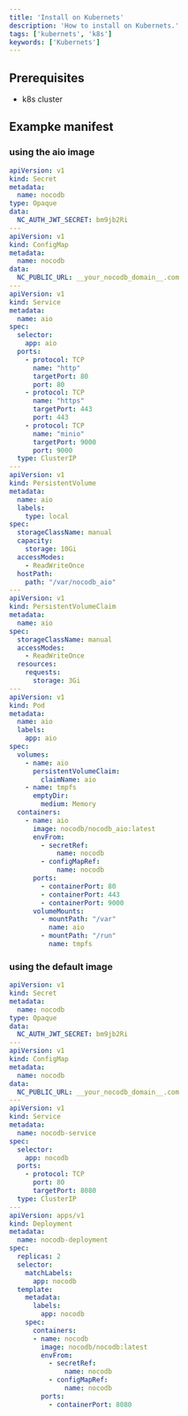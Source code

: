 ```yaml
---
title: 'Install on Kubernets'
description: 'How to install on Kubernets.'
tags: ['kubernets', 'k8s']
keywords: ['Kubernets']
---
```


## Prerequisites

- k8s cluster

## Exampke manifest

### using the aio image

```yaml
apiVersion: v1
kind: Secret
metadata:
  name: nocodb
type: Opaque
data:
  NC_AUTH_JWT_SECRET: bm9jb2Ri
---
apiVersion: v1
kind: ConfigMap
metadata:
  name: nocodb
data:
  NC_PUBLIC_URL: __your_nocodb_domain__.com
---
apiVersion: v1
kind: Service
metadata:
  name: aio
spec:
  selector:
    app: aio
  ports:
    - protocol: TCP
      name: "http"
      targetPort: 80
      port: 80
    - protocol: TCP
      name: "https"
      targetPort: 443
      port: 443
    - protocol: TCP
      name: "minio"
      targetPort: 9000
      port: 9000
  type: ClusterIP
---
apiVersion: v1
kind: PersistentVolume
metadata:
  name: aio
  labels:
    type: local
spec:
  storageClassName: manual
  capacity:
    storage: 10Gi
  accessModes:
    - ReadWriteOnce
  hostPath:
    path: "/var/nocodb_aio"
---
apiVersion: v1
kind: PersistentVolumeClaim
metadata:
  name: aio
spec:
  storageClassName: manual
  accessModes:
    - ReadWriteOnce
  resources:
    requests:
      storage: 3Gi
---
apiVersion: v1
kind: Pod
metadata:
  name: aio
  labels:
    app: aio
spec:
  volumes:
    - name: aio
      persistentVolumeClaim:
        claimName: aio
    - name: tmpfs
      emptyDir:
        medium: Memory
  containers:
    - name: aio
      image: nocodb/nocodb_aio:latest
      envFrom:
        - secretRef:
            name: nocodb
        - configMapRef:
            name: nocodb
      ports:
        - containerPort: 80
        - containerPort: 443
        - containerPort: 9000
      volumeMounts:
        - mountPath: "/var"
          name: aio
        - mountPath: "/run"
          name: tmpfs
```

### using the default image

```yaml
apiVersion: v1
kind: Secret
metadata:
  name: nocodb
type: Opaque
data:
  NC_AUTH_JWT_SECRET: bm9jb2Ri
---
apiVersion: v1
kind: ConfigMap
metadata:
  name: nocodb
data:
  NC_PUBLIC_URL: __your_nocodb_domain__.com
---
apiVersion: v1
kind: Service
metadata:
  name: nocodb-service
spec:
  selector:
    app: nocodb
  ports:
    - protocol: TCP
      port: 80
      targetPort: 8080
  type: ClusterIP
---
apiVersion: apps/v1
kind: Deployment
metadata:
  name: nocodb-deployment
spec:
  replicas: 2
  selector:
    matchLabels:
      app: nocodb
  template:
    metadata:
      labels:
        app: nocodb
    spec:
      containers:
      - name: nocodb
        image: nocodb/nocodb:latest
        envFrom:
          - secretRef:
              name: nocodb
          - configMapRef:
              name: nocodb
        ports:
          - containerPort: 8080
```
